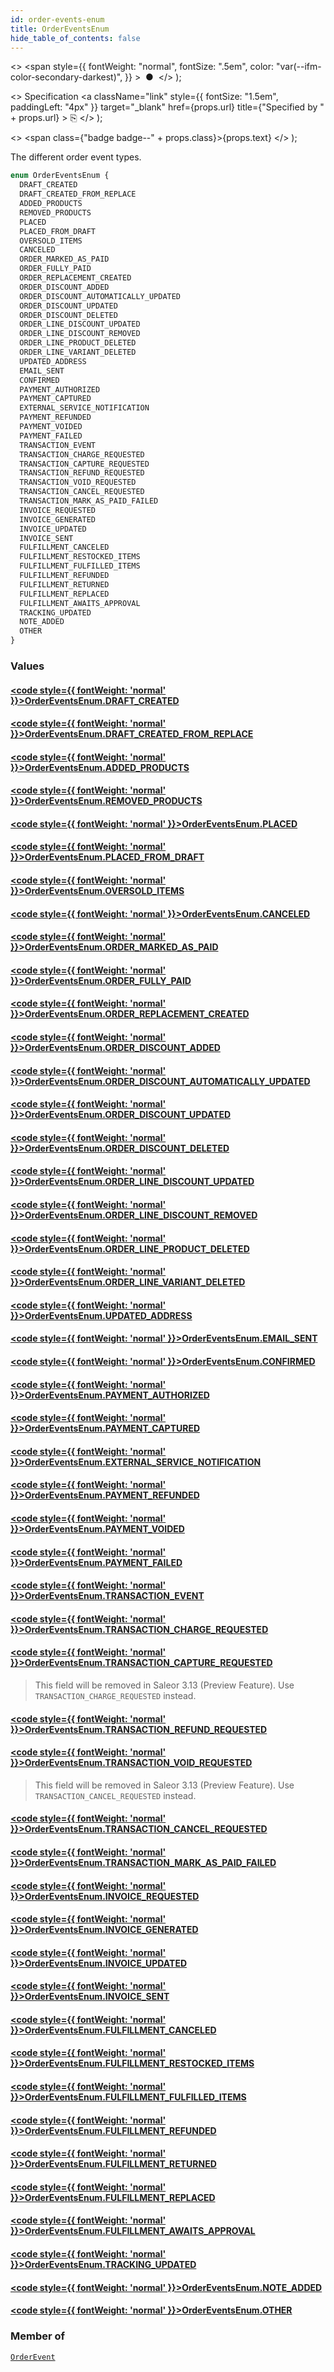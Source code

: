 ```yaml
---
id: order-events-enum
title: OrderEventsEnum
hide_table_of_contents: false
---
```


  <>
    <span
      style={{
        fontWeight: "normal",
        fontSize: ".5em",
        color: "var(--ifm-color-secondary-darkest)",
      }}
    >
      &nbsp;●&nbsp;
    </span>
  </>
);

  <>
    Specification
    <a
      className="link"
      style={{ fontSize: "1.5em", paddingLeft: "4px" }}
      target="\_blank"
      href={props.url}
      title={"Specified by " + props.url}
    >
      ⎘
    </a>
  </>
);

  <>
    <span class={"badge badge--" + props.class}>{props.text}</span>
  </>
);

The different order event types.

```graphql
enum OrderEventsEnum {
  DRAFT_CREATED
  DRAFT_CREATED_FROM_REPLACE
  ADDED_PRODUCTS
  REMOVED_PRODUCTS
  PLACED
  PLACED_FROM_DRAFT
  OVERSOLD_ITEMS
  CANCELED
  ORDER_MARKED_AS_PAID
  ORDER_FULLY_PAID
  ORDER_REPLACEMENT_CREATED
  ORDER_DISCOUNT_ADDED
  ORDER_DISCOUNT_AUTOMATICALLY_UPDATED
  ORDER_DISCOUNT_UPDATED
  ORDER_DISCOUNT_DELETED
  ORDER_LINE_DISCOUNT_UPDATED
  ORDER_LINE_DISCOUNT_REMOVED
  ORDER_LINE_PRODUCT_DELETED
  ORDER_LINE_VARIANT_DELETED
  UPDATED_ADDRESS
  EMAIL_SENT
  CONFIRMED
  PAYMENT_AUTHORIZED
  PAYMENT_CAPTURED
  EXTERNAL_SERVICE_NOTIFICATION
  PAYMENT_REFUNDED
  PAYMENT_VOIDED
  PAYMENT_FAILED
  TRANSACTION_EVENT
  TRANSACTION_CHARGE_REQUESTED
  TRANSACTION_CAPTURE_REQUESTED
  TRANSACTION_REFUND_REQUESTED
  TRANSACTION_VOID_REQUESTED
  TRANSACTION_CANCEL_REQUESTED
  TRANSACTION_MARK_AS_PAID_FAILED
  INVOICE_REQUESTED
  INVOICE_GENERATED
  INVOICE_UPDATED
  INVOICE_SENT
  FULFILLMENT_CANCELED
  FULFILLMENT_RESTOCKED_ITEMS
  FULFILLMENT_FULFILLED_ITEMS
  FULFILLMENT_REFUNDED
  FULFILLMENT_RETURNED
  FULFILLMENT_REPLACED
  FULFILLMENT_AWAITS_APPROVAL
  TRACKING_UPDATED
  NOTE_ADDED
  OTHER
}
```

### Values

#### [<code style={{ fontWeight: 'normal' }}>OrderEventsEnum.<b>DRAFT_CREATED</b></code>](#)

>

#### [<code style={{ fontWeight: 'normal' }}>OrderEventsEnum.<b>DRAFT_CREATED_FROM_REPLACE</b></code>](#)

>

#### [<code style={{ fontWeight: 'normal' }}>OrderEventsEnum.<b>ADDED_PRODUCTS</b></code>](#)

>

#### [<code style={{ fontWeight: 'normal' }}>OrderEventsEnum.<b>REMOVED_PRODUCTS</b></code>](#)

>

#### [<code style={{ fontWeight: 'normal' }}>OrderEventsEnum.<b>PLACED</b></code>](#)

>

#### [<code style={{ fontWeight: 'normal' }}>OrderEventsEnum.<b>PLACED_FROM_DRAFT</b></code>](#)

>

#### [<code style={{ fontWeight: 'normal' }}>OrderEventsEnum.<b>OVERSOLD_ITEMS</b></code>](#)

>

#### [<code style={{ fontWeight: 'normal' }}>OrderEventsEnum.<b>CANCELED</b></code>](#)

>

#### [<code style={{ fontWeight: 'normal' }}>OrderEventsEnum.<b>ORDER_MARKED_AS_PAID</b></code>](#)

>

#### [<code style={{ fontWeight: 'normal' }}>OrderEventsEnum.<b>ORDER_FULLY_PAID</b></code>](#)

>

#### [<code style={{ fontWeight: 'normal' }}>OrderEventsEnum.<b>ORDER_REPLACEMENT_CREATED</b></code>](#)

>

#### [<code style={{ fontWeight: 'normal' }}>OrderEventsEnum.<b>ORDER_DISCOUNT_ADDED</b></code>](#)

>

#### [<code style={{ fontWeight: 'normal' }}>OrderEventsEnum.<b>ORDER_DISCOUNT_AUTOMATICALLY_UPDATED</b></code>](#)

>

#### [<code style={{ fontWeight: 'normal' }}>OrderEventsEnum.<b>ORDER_DISCOUNT_UPDATED</b></code>](#)

>

#### [<code style={{ fontWeight: 'normal' }}>OrderEventsEnum.<b>ORDER_DISCOUNT_DELETED</b></code>](#)

>

#### [<code style={{ fontWeight: 'normal' }}>OrderEventsEnum.<b>ORDER_LINE_DISCOUNT_UPDATED</b></code>](#)

>

#### [<code style={{ fontWeight: 'normal' }}>OrderEventsEnum.<b>ORDER_LINE_DISCOUNT_REMOVED</b></code>](#)

>

#### [<code style={{ fontWeight: 'normal' }}>OrderEventsEnum.<b>ORDER_LINE_PRODUCT_DELETED</b></code>](#)

>

#### [<code style={{ fontWeight: 'normal' }}>OrderEventsEnum.<b>ORDER_LINE_VARIANT_DELETED</b></code>](#)

>

#### [<code style={{ fontWeight: 'normal' }}>OrderEventsEnum.<b>UPDATED_ADDRESS</b></code>](#)

>

#### [<code style={{ fontWeight: 'normal' }}>OrderEventsEnum.<b>EMAIL_SENT</b></code>](#)

>

#### [<code style={{ fontWeight: 'normal' }}>OrderEventsEnum.<b>CONFIRMED</b></code>](#)

>

#### [<code style={{ fontWeight: 'normal' }}>OrderEventsEnum.<b>PAYMENT_AUTHORIZED</b></code>](#)

>

#### [<code style={{ fontWeight: 'normal' }}>OrderEventsEnum.<b>PAYMENT_CAPTURED</b></code>](#)

>

#### [<code style={{ fontWeight: 'normal' }}>OrderEventsEnum.<b>EXTERNAL_SERVICE_NOTIFICATION</b></code>](#)

>

#### [<code style={{ fontWeight: 'normal' }}>OrderEventsEnum.<b>PAYMENT_REFUNDED</b></code>](#)

>

#### [<code style={{ fontWeight: 'normal' }}>OrderEventsEnum.<b>PAYMENT_VOIDED</b></code>](#)

>

#### [<code style={{ fontWeight: 'normal' }}>OrderEventsEnum.<b>PAYMENT_FAILED</b></code>](#)

>

#### [<code style={{ fontWeight: 'normal' }}>OrderEventsEnum.<b>TRANSACTION_EVENT</b></code>](#)

>

#### [<code style={{ fontWeight: 'normal' }}>OrderEventsEnum.<b>TRANSACTION_CHARGE_REQUESTED</b></code>](#)

>

#### [<code style={{ fontWeight: 'normal' }}>OrderEventsEnum.<b>TRANSACTION_CAPTURE_REQUESTED</b></code>](#)

> This field will be removed in Saleor 3.13 (Preview Feature). Use `TRANSACTION_CHARGE_REQUESTED` instead.

#### [<code style={{ fontWeight: 'normal' }}>OrderEventsEnum.<b>TRANSACTION_REFUND_REQUESTED</b></code>](#)

>

#### [<code style={{ fontWeight: 'normal' }}>OrderEventsEnum.<b>TRANSACTION_VOID_REQUESTED</b></code>](#)

> This field will be removed in Saleor 3.13 (Preview Feature). Use `TRANSACTION_CANCEL_REQUESTED` instead.

#### [<code style={{ fontWeight: 'normal' }}>OrderEventsEnum.<b>TRANSACTION_CANCEL_REQUESTED</b></code>](#)

>

#### [<code style={{ fontWeight: 'normal' }}>OrderEventsEnum.<b>TRANSACTION_MARK_AS_PAID_FAILED</b></code>](#)

>

#### [<code style={{ fontWeight: 'normal' }}>OrderEventsEnum.<b>INVOICE_REQUESTED</b></code>](#)

>

#### [<code style={{ fontWeight: 'normal' }}>OrderEventsEnum.<b>INVOICE_GENERATED</b></code>](#)

>

#### [<code style={{ fontWeight: 'normal' }}>OrderEventsEnum.<b>INVOICE_UPDATED</b></code>](#)

>

#### [<code style={{ fontWeight: 'normal' }}>OrderEventsEnum.<b>INVOICE_SENT</b></code>](#)

>

#### [<code style={{ fontWeight: 'normal' }}>OrderEventsEnum.<b>FULFILLMENT_CANCELED</b></code>](#)

>

#### [<code style={{ fontWeight: 'normal' }}>OrderEventsEnum.<b>FULFILLMENT_RESTOCKED_ITEMS</b></code>](#)

>

#### [<code style={{ fontWeight: 'normal' }}>OrderEventsEnum.<b>FULFILLMENT_FULFILLED_ITEMS</b></code>](#)

>

#### [<code style={{ fontWeight: 'normal' }}>OrderEventsEnum.<b>FULFILLMENT_REFUNDED</b></code>](#)

>

#### [<code style={{ fontWeight: 'normal' }}>OrderEventsEnum.<b>FULFILLMENT_RETURNED</b></code>](#)

>

#### [<code style={{ fontWeight: 'normal' }}>OrderEventsEnum.<b>FULFILLMENT_REPLACED</b></code>](#)

>

#### [<code style={{ fontWeight: 'normal' }}>OrderEventsEnum.<b>FULFILLMENT_AWAITS_APPROVAL</b></code>](#)

>

#### [<code style={{ fontWeight: 'normal' }}>OrderEventsEnum.<b>TRACKING_UPDATED</b></code>](#)

>

#### [<code style={{ fontWeight: 'normal' }}>OrderEventsEnum.<b>NOTE_ADDED</b></code>](#)

>

#### [<code style={{ fontWeight: 'normal' }}>OrderEventsEnum.<b>OTHER</b></code>](#)

>

### Member of

[`OrderEvent`](../../api-reference/objects/order-event) <Badge class="secondary" text="object"/>
